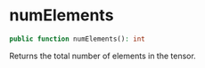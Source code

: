 # numElements

```php
public function numElements(): int
```

Returns the total number of elements in the tensor.